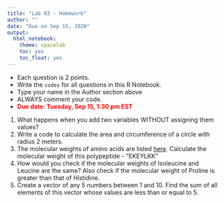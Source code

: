```yaml
---
title: "Lab 03 - Homework"
author: ""
date: "Due on Sep 15, 2020"
output: 
  html_notebook:
    theme: spacelab
    toc: yes
    toc_float: yes
---
```


- Each question is 2 points.
- Write the `codes` for all questions in this R Notebook.
- Type your name in the Author section above
- ALWAYS comment your code.
- **<span style="color:red"> Due date: Tuesday, Sep 15, 1:30 pm EST</span>**

1. What happens when you add two variables WITHOUT assigning them values?
2. Write a code to calculate the area and circumference of a circle with radius 2 meters.
3. The molecular weights of amino acids are listed [here](https://www.thermofisher.com/us/en/home/references/ambion-tech-support/rna-tools-and-calculators/proteins-and-amino-acids.html). 
Calculate the molecular weight of this polypeptide - "EKEYLKK"
4. How would you check if the molecular weights of Isoleucine and Leucine are the same? Also check if the molecular weight of Proline is greater than that of Histidine.
5. Create a vector of any 5 numbers between 1 and 10. Find the sum of all elements of this vector whose values are less than or equal to 5.